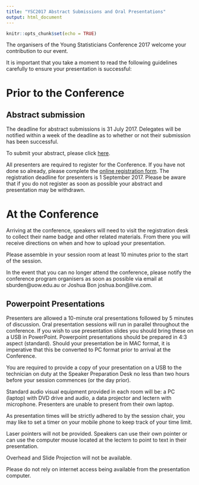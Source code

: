 ```yaml
---
title: "YSC2017 Abstract Submissions and Oral Presentations"
output: html_document
---
```


```r
knitr::opts_chunk$set(echo = TRUE)
```

The organisers of the Young Statisticians Conference 2017 welcome your contribution to our event.

It is important that you take a moment to read the following guidelines carefully to ensure your presentation is successful:

# Prior to the Conference

## Abstract submission

The deadline for abstract submissions is 31 July 2017. Delegates will be notified within a week of the deadline as to whether or not their submission has been successful.

To submit your abstract, please click [here](https://docs.google.com/forms/d/e/1FAIpQLScb9AN4J6odAa8HleA_fsKJ_vG_Ukn7XMM4Dz_Cv67z0jGjTA/viewform).

All presenters are required to register for the Conference. If you have not done so already, please complete the [online registration form](https://statsoc.360membershipcrm.com.au/member/eventreg.php?eid=NDQ=). The registration deadline for presenters is 1 September 2017. Please be aware that if you do not register as soon as possible your abstract and presentation may be withdrawn.

# At the Conference

Arriving at the conference, speakers will need to visit the registration desk to collect their name badge and other related materials. From there you will receive directions on when and how to upload your presentation.

Please assemble in your session room at least 10 minutes prior to the start of the session.

In the event that you can no longer attend the conference, please notify the conference program organisers as soon as possible via email at sburden@uow.edu.au or Joshua Bon joshua.bon@live.com.

## Powerpoint Presentations

Presenters are allowed a 10-minute oral presentations followed by 5 minutes of discussion. Oral presentation sessions will run in parallel throughout the conference. If you wish to use presentation slides you should bring these on a USB in PowerPoint. Powerpoint presentations should be prepared in 4:3 aspect (standard). Should your presentation be in MAC format, it is imperative that this be converted to PC format prior to arrival at the Conference.

You are required to provide a copy of your presentation on a USB to the technician on duty at the Speaker Preparation Desk no less than two hours before your session commences (or the day prior).

Standard audio visual equipment provided in each room will be: a PC (laptop) with DVD drive and audio, a data projector and lectern with microphone. Presenters are unable to present from their own laptop.

As presentation times will be strictly adhered to by the session chair, you may like to set a timer on your mobile phone to keep track of your time limit.

Laser pointers will not be provided. Speakers can use their own pointer or can use the computer mouse located at the lectern to point to text in their presentation.

Overhead and Slide Projection will not be available.

Please do not rely on internet access being available from the presentation computer.
